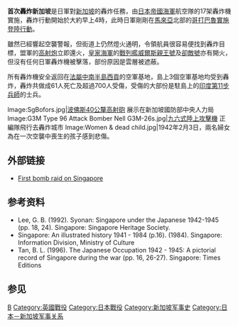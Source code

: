 {{Infobox Military Conflict
|conflict=轟炸新加坡
|partof=[[第二次世界大戰|第二次世界大戰]][[馬來亞戰役|馬來亞戰役]]
|image=[[Image:KF_000199.jpg|300px]]
|caption=一名在[[新加坡|新加坡]]因[[日軍|日軍]]空襲而受傷的市民
|date=1941年12月8日
|place=[[新加坡|新加坡]]
|result=戰術上非決定性，首次對新加坡进行的攻擊
|combatant1={{flagicon|Straits Settlements}} [[新加坡|新加坡]]<br>{{flagicon|UK}} [[大英帝國|大英帝國]]
|combatant2={{flagicon|Japan|naval}} [[日本帝國海軍|日本帝國海軍]]
|commander1=
|commander2=
|strength1=數門[[高射炮|高射炮]]及居民區協防<br>1艘[[戰列艦|戰列艦]]<br>1艘[[戰列巡洋艦|戰列巡洋艦]]
|strength2=17架飛機
|casualties1=61人死亡<br>超過700人受傷
|casualties2=N/A
|}}
{{Campaignbox Malaya}}
'''首次轟炸新加坡'''是日軍對[[新加坡|新加坡]]的轟炸任務，由[[日本帝國海軍|日本帝國海軍]]航空隊的17架轟炸機實施，轟炸行動開始於大約早上4時，此時日軍剛剛在[[馬來亞|馬來亞]]北部的[[哥打巴魯|哥打巴魯]][[日本入侵馬來亞戰爭|實施登陸行動]]。 

雖然已經響起空襲警報，但街道上仍然燈火通明，令領航員很容易便找到轟炸目標，盟軍的[[高射炮|高射炮]]立即還火，[[皇家海軍|皇家海軍]]的[[戰列艦|戰列艦]][[威尔士亲王号战列舰|威爾斯親王號]]及[[声望级战列巡洋舰|卻敵號]]亦有開火，但沒有任何日軍轟炸機被擊落，部份原因是雲層被遮蔽。

所有轟炸機安全返回在[[法屬中南半島|法屬中南半島]][[胡志明市|西貢]]的空軍基地，島上3個空軍基地均受到轟炸，轟炸共做成61人死亡及超過700人受傷，受傷的大部份是駐島上的[[印度第11步兵師|印度第11步兵師]]的士兵。

<gallery>
Image:SgBofors.jpg|[[波佛斯40公釐高射砲|波佛斯40公釐高射砲]] 展示在新加坡國防部中央人力局
Image:G3M Type 96 Attack Bomber Nell G3M-26s.jpg|[[九六式陸上攻擊機|九六式陸上攻擊機]] 正編隊飛行去轟炸城市
Image:Women & dead child.jpg|1942年2月3日，兩名婦女為在一次空襲中喪生的孩子感到悲傷。
</gallery>

==外部链接==
*[https://web.archive.org/web/20080221144647/http://infopedia.nlb.gov.sg/articles/SIP_7_2005-01-25.html First bomb raid on Singapore]

==参考资料==
*Lee, G. B. (1992). Syonan: Singapore under the Japanese 1942-1945 (pp. 18, 24). Singapore: Singapore Heritage Society.
*Singapore: An illustrated history 1941 - 1984 (p.16). (1984). Singapore: Information Division, Ministry of Culture
*Tan, B. L. (1996). The Japanese Occupation 1942 - 1945: A pictorial record of Singapore during the war (pp. 16, 26-27). Singapore: Times Editions

== 参见 ==
{{WWII city bombing|state=collapsed}}
[[Category:第二次世界大戰太平洋戰場戰役|B]]
[[Category:英國戰役|Category:英國戰役]]
[[Category:日本戰役|Category:日本戰役]]
[[Category:新加坡军事史|Category:新加坡军事史]]
[[Category:日本－新加坡军事关系|Category:日本－新加坡军事关系]]